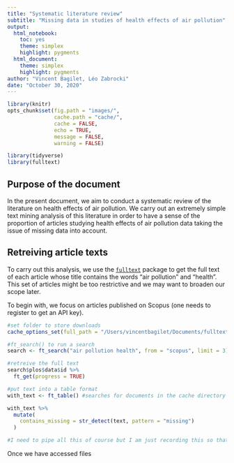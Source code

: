 ```yaml
---
title: "Systematic literature review"
subtitle: "Missing data in studies of health effects of air pollution"
output: 
  html_notebook: 
    toc: yes
    theme: simplex
    highlight: pygments
  html_document:
    theme: simplex
    highlight: pygments
author: "Vincent Bagilet, Léo Zabrocki"
date: "October 30, 2020"
---
```


```r
library(knitr)
opts_chunk$set(fig.path = "images/",
               cache.path = "cache/",
               cache = FALSE,
               echo = TRUE,
               message = FALSE,
               warning = FALSE)  
```  

```r
library(tidyverse)
library(fulltext)
```

## Purpose of the document

In the present document, we aim to conduct a systematic review of the literature on health effects of air pollution. We carry out an extremely simple text mining analysis of this literature in order to have a sense of the proportion of articles studying health effects of air pollution data taking the issue of missing data into account.

## Retreiving article texts

To carry out this analysis, we use the [`fulltext`](https://books.ropensci.org/fulltext/) package to get the full text of each article whose title contains the words "air pollution" and "health". This set of articles might be too restrictive and we may want to broaden our scope later. 

To begin with, we focus on articles published on Scopus (one needs to register to get an API key).


```r
#set folder to store downloads
cache_options_set(full_path = "/Users/vincentbagilet/Documents/fulltext")

#ft_search() to run a search
search <- ft_search("air pollution health", from = "scopus", limit = 3)

#retreive the full text
search$plos$data$id %>% 
  ft_get(progress = TRUE) 

#put text into a table format
with_text <- ft_table() #searches for documents in the cache directory 

with_text %>% 
  mutate(
    contains_missing = str_detect(text, pattern = "missing")
  )

#I need to pipe all this of course but I am just recording this so that I do not forget
```

Once we have accessed files





